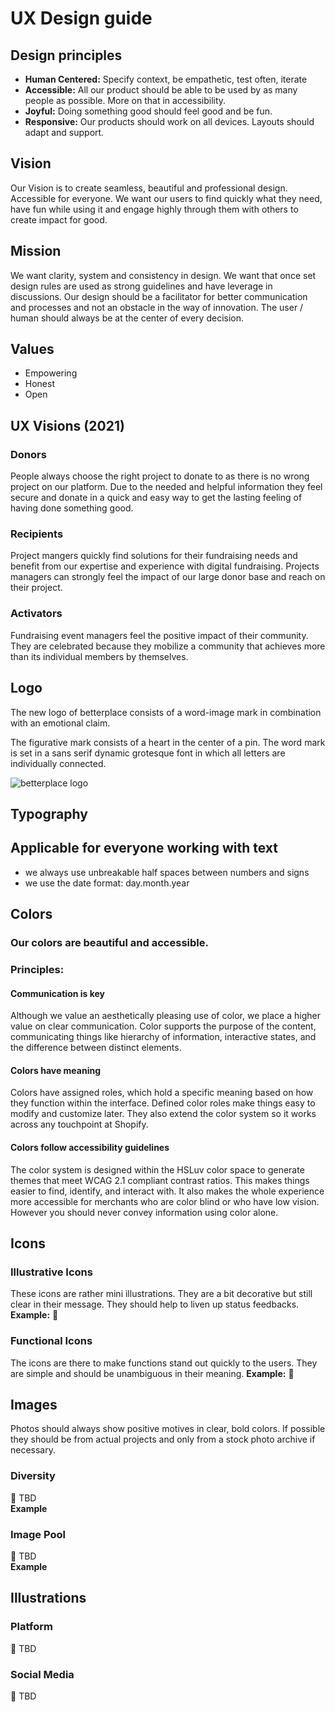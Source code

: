 
<Meta title="Guides/UX Design guide" />

# UX Design guide

## Design principles

- **Human Centered:** Specify context, be empathetic, test often, iterate
- **Accessible:** All our product should be able to be used by as many people as possible. More on that in accessibility.
- **Joyful:** Doing something good should feel good and be fun.
- **Responsive:** Our products should work on all devices. Layouts should adapt and support.

## Vision

Our Vision is to create seamless, beautiful and professional design. Accessible for everyone. We want our users to find quickly what they need, have fun while using it and engage highly through them with others to create impact for good.

## Mission

We want clarity, system and consistency in design. We want that once set design rules are used as strong guidelines and have leverage in discussions. Our design should be a facilitator for better communication and processes and not an obstacle in the way of innovation. The user / human should always be at the center of every decision.

## Values

- Empowering
- Honest
- Open

## UX Visions (2021)

### Donors

People always choose the right project to donate to as there is no wrong project on our platform. Due to the needed and helpful information they feel secure and donate in a quick and easy way to get the lasting feeling of having done something good.

### Recipients

Project mangers quickly find solutions for their fundraising needs and benefit from our expertise and experience with digital fundraising. Projects managers can strongly feel the impact of our large donor base and reach on their project.

### Activators

Fundraising event managers feel the positive impact of their community. They are celebrated because they mobilize a community that achieves more than its individual members by themselves.

## Logo

The new logo of betterplace consists of a word-image mark in combination with an emotional claim.

The figurative mark consists of a heart in the center of a pin. The word mark is set in a sans serif dynamic grotesque font in which all letters are individually connected.

![betterplace logo](/bp-logo.svg)

## Typography

## Applicable for everyone working with text

- we always use unbreakable half spaces between numbers and signs
- we use the date format: day.month.year

## Colors

### Our colors are beautiful and accessible.

### Principles:

#### **Communication is key**

Although we value an aesthetically pleasing use of color, we place a higher value on clear communication. Color supports the purpose of the content, communicating things like hierarchy of information, interactive states, and the difference between distinct elements.

#### **Colors have meaning**

Colors have assigned roles, which hold a specific meaning based on how they function within the interface. Defined color roles make things easy to modify and customize later. They also extend the color system so it works across any touchpoint at Shopify.

#### **Colors follow accessibility guidelines**

The color system is designed within the HSLuv color space to generate themes that meet WCAG 2.1 compliant contrast ratios. This makes things easier to find, identify, and interact with. It also makes the whole experience more accessible for merchants who are color blind or who have low vision. However you should never convey information using color alone.

## Icons

### Illustrative Icons

These icons are rather mini illustrations. They are a bit decorative but still clear in their message. They should help to liven up status feedbacks.
**Example:** 🚧

### Functional Icons

The icons are there to make functions stand out quickly to the users. They are simple and should be unambiguous in their meaning.
**Example:** 🚧

## Images

Photos should always show positive motives in clear, bold colors. If possible they should be from actual projects and only from a stock photo archive if necessary.

### Diversity

🚧 TBD <br/> **Example**

### Image Pool

🚧 TBD <br/> **Example**

## Illustrations

### Platform

🚧 TBD

### Social Media

🚧 TBD
